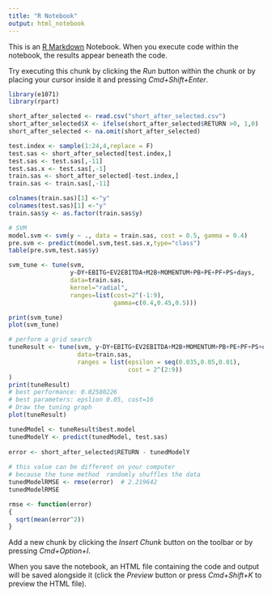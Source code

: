 ```yaml
---
title: "R Notebook"
output: html_notebook
---
```


This is an [R Markdown](http://rmarkdown.rstudio.com) Notebook. When you execute code within the notebook, the results appear beneath the code. 

Try executing this chunk by clicking the *Run* button within the chunk or by placing your cursor inside it and pressing *Cmd+Shift+Enter*. 

```r
library(e1071)
library(rpart)

short_after_selected <- read.csv("short_after_selected.csv")
short_after_selected$X <- ifelse(short_after_selected$RETURN >0, 1,0)
short_after_selected <- na.omit(short_after_selected)

test.index <- sample(1:24,4,replace = F)
test.sas <- short_after_selected[test.index,]
test.sas <- test.sas[,-11]
test.sas.x <- test.sas[,-1]
train.sas <- short_after_selected[-test.index,]
train.sas <- train.sas[,-11]

colnames(train.sas)[1] <-"y"
colnames(test.sas)[1] <-"y"
train.sas$y <- as.factor(train.sas$y)
```

```r
# SVM
model.svm <- svm(y ~ ., data = train.sas, cost = 0.5, gamma = 0.4)
pre.svm <- predict(model.svm,test.sas.x,type="class")
table(pre.svm,test.sas$y)
```
```r
svm_tune <- tune(svm, 
                 y~DY+EBITG+EV2EBITDA+M2B+MOMENTUM+PB+PE+PF+PS+days,
                 data=train.sas,
                 kernel="radial", 
                 ranges=list(cost=2^(-1:9), 
                             gamma=c(0.4,0.45,0.5)))

print(svm_tune)
plot(svm_tune)
```

```r
# perform a grid search
tuneResult <- tune(svm, y~DY+EBITG+EV2EBITDA+M2B+MOMENTUM+PB+PE+PF+PS+days,
                   data=train.sas,
                   ranges = list(epsilon = seq(0.035,0.05,0.01), 
                                 cost = 2^(2:9))
)
print(tuneResult)
# best performance: 0.02580226
# best parameters: epslion 0.05, cost=16
# Draw the tuning graph
plot(tuneResult)
```

```r
tunedModel <- tuneResult$best.model
tunedModelY <- predict(tunedModel, test.sas) 
 
error <- short_after_selected$RETURN - tunedModelY  
 
# this value can be different on your computer
# because the tune method  randomly shuffles the data
tunedModelRMSE <- rmse(error)  # 2.219642  
tunedModelRMSE
```

```r
rmse <- function(error)
{
  sqrt(mean(error^2))
}

```

Add a new chunk by clicking the *Insert Chunk* button on the toolbar or by pressing *Cmd+Option+I*.

When you save the notebook, an HTML file containing the code and output will be saved alongside it (click the *Preview* button or press *Cmd+Shift+K* to preview the HTML file).
